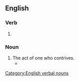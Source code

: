 ==English==

===Verb===
{{head|en|verb form}}

# {{present participle of|en|contrive|nocat=1}}

===Noun===
{{en-noun}}

# The act of one who contrives.
#* {{quote-text|en|year=2007|author=Steve Talbott|title=Devices of the Soul|page=192|passage=Do we really want all those strivings and '''contrivings'''—all those thoughts and assumptions someone has cleverly etched into the hardware and software we are using—to remain invisible?}}

[[Category:English verbal nouns]]